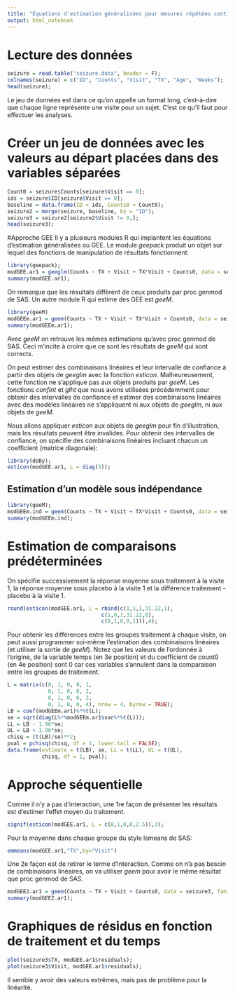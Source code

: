 ```yaml
---
title: "Équations d'estimation généralisées pour mesures répétées continues"
output: html_notebook
---
```


# Lecture des données

```r
seizure = read.table("seizure.data", header = F);
colnames(seizure) = c("ID", "Counts", "Visit", "TX", "Age", "Weeks");
head(seizure);
```
Le jeu de données est dans ce qu'on appelle un format long, c'est-à-dire
que chaque ligne représente une visite pour un sujet. C'est ce qu'il
faut pour effectuer les analyses.

# Créer un jeu de données avec les valeurs au départ placées dans des variables séparées
```r
Count0 = seizure$Counts[seizure$Visit == 0];
ids = seizure$ID[seizure$Visit == 0];
baseline = data.frame(ID = ids, Counts0 = Count0);
seizure2 = merge(seizure, baseline, by = "ID");
seizure3 = seizure2[seizure2$Visit != 0,];
head(seizure3);
```
#Approche GEE
Il y a plusieurs modules R qui implantent les équations d'estimation généralisées ou GEE. Le module *geepack* produit un objet sur lequel des fonctions de manipulation de résultats fonctionnent.
```r
library(geepack);
modGEE.ar1 = geeglm(Counts ~ TX + Visit + TX*Visit + Counts0, data = seizure3, family = gaussian, id = ID, corstr = "ar1");
summary(modGEE.ar1);
```
On remarque que les résultats diffèrent de ceux produits par proc genmod de SAS. Un autre module R qui estime des GEE est *geeM*.
```r
library(geeM)
modGEEm.ar1 = geem(Counts ~ TX + Visit + TX*Visit + Counts0, data = seizure3, family = gaussian, id = ID, corstr = "ar1");
summary(modGEEm.ar1);
```
Avec *geeM* on retrouve les mêmes estimations qu'avec proc genmod de SAS. Ceci m'incite à croire que ce sont les résultats de *geeM* qui sont corrects.

On peut estimer des combinaisons linéaires et leur intervalle de confiance à partir des objets de *geeglm* avec la fonction *esticon*. Malheureusement, cette fonction ne s'applique pas aux objets produits par *geeM*. Les fonctions *confint* et *glht* que nous avons utilisées précédemment pour obtenir des intervalles de confiance et estimer des combinaisons linéaires avec des modèles linéaires ne s'appliquent ni aux objets de *geeglm*, ni aux objets de *geeM*.

Nous allons appliquer *esticon* aux objets de *geeglm* pour fin d'illustration, mais les résultats peuvent être invalides. Pour obtenir des intervalles de confiance, on spécifie des combinaisons linéaires incluant chacun un coefficient (matrice diagonale):
```r
library(doBy);
esticon(modGEE.ar1, L = diag(5));
```

## Estimation d'un modèle sous indépendance
```r
library(geeM);
modGEEm.ind = geem(Counts ~ TX + Visit + TX*Visit + Counts0, data = seizure3, family = gaussian, id = ID, corstr = "ind");
summary(modGEEm.ind);
```

# Estimation de comparaisons prédéterminées
On spécifie successivement la réponse moyenne sous traitement à la visite 1, la réponse moyenne sous placebo à la visite 1 et la différence traitement - placebo à la visite 1.
```r
round(esticon(modGEE.ar1, L = rbind(c(1,1,1,31.22,1),
                              c(1,0,1,31.22,0),
                              c(0,1,0,0,1))),4);
```
Pour obtenir les différences entre les groupes traitement à chaque visite, on peut aussi programmer soi-même l'estimation des combinaisons linéaires (et utiliser la sortie de *geeM*). Notez que les valeurs de l'ordonnée à l'origine, de la variable temps (en 3e position) et du coefficient de count0 (en 4e position) sont 0 car ces variables s'annulent dans la comparaison entre les groupes de traitement.
```r
L = matrix(c(0, 1, 0, 0, 1,
             0, 1, 0, 0, 2,
             0, 1, 0, 0, 3,
             0, 1, 0, 0, 4), nrow = 4, byrow = TRUE);
LB = coef(modGEEm.ar1)%*%t(L);
se = sqrt(diag(L%*%modGEEm.ar1$var%*%t(L)));
LL = LB - 1.96*se;
UL = LB + 1.96*se;
chisq = (t(LB)/se)**2;
pval = pchisq(chisq, df = 1, lower.tail = FALSE);
data.frame(estimate = t(LB), se, LL = t(LL), UL = t(UL),
           chisq, df = 1, pval);

```

# Approche séquentielle

Comme il n'y a pas d'interaction, une 1re façon de présenter les résultats est d'estimer l'effet moyen du traitement.
```r
signif(esticon(modGEE.ar1, L = c(0,1,0,0,2.5)),3);
```
Pour la moyenne dans chaque groupe du style lsmeans de SAS:
```r
emmeans(modGEE.ar1,"TX",by="Visit")
```


Une 2e façon est de retirer le terme d'interaction. Comme on n'a pas besoin de combinaisons linéaires, on va utiliser *geem* pour avoir le même résultat que proc genmod de SAS.
```r
modGEE2.ar1 = geem(Counts ~ TX + Visit + Counts0, data = seizure3, family = gaussian, id = ID, corstr = "ar1");
summary(modGEE2.ar1);
```


# Graphiques de résidus en fonction de traitement et du temps
```r
plot(seizure3$TX, modGEE.ar1$residuals);
plot(seizure3$Visit, modGEE.ar1$residuals);
```
Il semble y avoir des valeurs extrêmes, mais pas de problème pour la linéarité.




